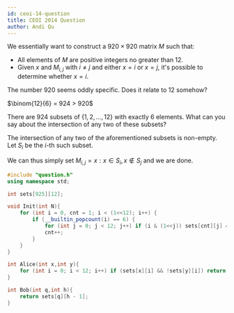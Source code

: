 ```yaml
---
id: ceoi-14-question
title: CEOI 2014 Question
author: Andi Qu
---
```


We essentially want to construct a $920 \times 920$ matrix $M$ such that:
- All elements of $M$ are positive integers no greater than 12.
- Given $x$ and $M_{i, j}$ with $i \neq j$ and either $x = i$ or $x = j$, it's possible to determine whether $x = i$.

<Spoiler title="Hint 1">

The number 920 seems oddly specific. Does it relate to 12 somehow?

</Spoiler>

<Spoiler title="Hint 2">

$\binom{12}{6} = 924 > 920$

</Spoiler>

<Spoiler title="Hint 3">

There are 924 subsets of $\{1, 2, \dots, 12\}$ with exactly 6 elements. What can you say about the intersection of any two of these subsets?

</Spoiler>

<Spoiler title="Solution">

The intersection of any two of the aforementioned subsets is non-empty. Let $S_i$ be the $i$-th such subset.

We can thus simply set $M_{i, j} = x : x \in S_i, x \not \in S_j$ and we are done.

```cpp
#include "question.h"
using namespace std;

int sets[925][12];

void Init(int N){
    for (int i = 0, cnt = 1; i < (1<<12); i++) {
		if (__builtin_popcount(i) == 6) {
			for (int j = 0; j < 12; j++) if (i & (1<<j)) sets[cnt][j] = 1; else sets[cnt][j] = 0;
			cnt++;
		}
	}
}

int Alice(int x,int y){
    for (int i = 0; i < 12; i++) if (sets[x][i] && !sets[y][i]) return i + 1;
}

int Bob(int q,int h){
    return sets[q][h - 1];
}
```

</Spoiler>
